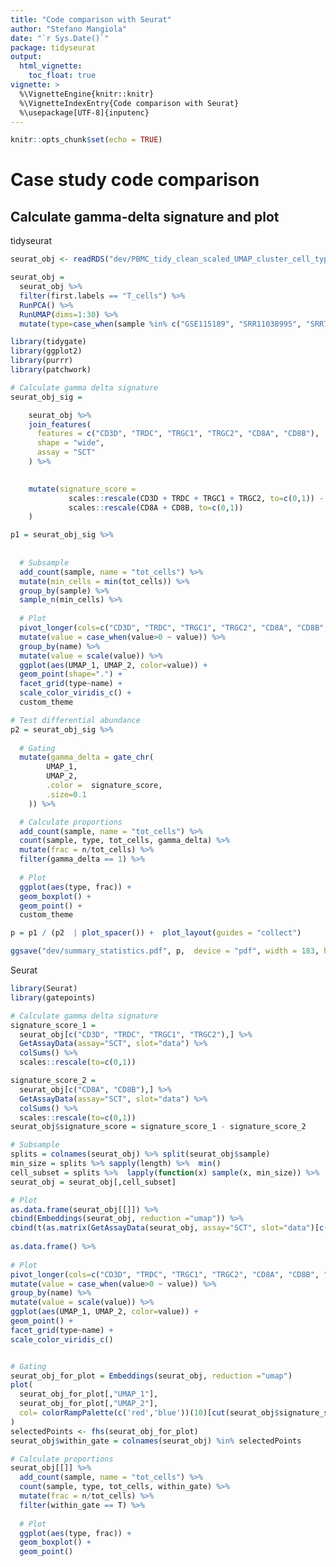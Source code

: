 ```yaml
---
title: "Code comparison with Seurat"
author: "Stefano Mangiola"
date: "`r Sys.Date()`"
package: tidyseurat
output:
  html_vignette:
    toc_float: true
vignette: >
  %\VignetteEngine{knitr::knitr}
  %\VignetteIndexEntry{Code comparison with Seurat}
  %\usepackage[UTF-8]{inputenc}
---
```


```r
knitr::opts_chunk$set(echo = TRUE)
```

# Case study code comparison


## Calculate gamma-delta signature and plot

tidyseurat

```r
seurat_obj <- readRDS("dev/PBMC_tidy_clean_scaled_UMAP_cluster_cell_type.rds")

seurat_obj = 
  seurat_obj %>%
  filter(first.labels == "T_cells") %>%
  RunPCA() %>% 
  RunUMAP(dims=1:30) %>%
  mutate(type=case_when(sample %in% c("GSE115189", "SRR11038995", "SRR7244582") ~ "A", TRUE ~ "B"))

```

```r

library(tidygate)
library(ggplot2)
library(purrr)
library(patchwork)

# Calculate gamma delta signature
seurat_obj_sig = 

	seurat_obj %>%
	join_features(
	  features = c("CD3D", "TRDC", "TRGC1", "TRGC2", "CD8A", "CD8B"), 
	  shape = "wide", 
	  assay = "SCT"
	) %>%
	

	mutate(signature_score = 
	         scales::rescale(CD3D + TRDC + TRGC1 + TRGC2, to=c(0,1)) - 
	         scales::rescale(CD8A + CD8B, to=c(0,1))
	) 

p1 = seurat_obj_sig %>%
  
  
  # Subsample
  add_count(sample, name = "tot_cells") %>%
  mutate(min_cells = min(tot_cells)) %>%
  group_by(sample) %>%
  sample_n(min_cells) %>%
  
  # Plot
  pivot_longer(cols=c("CD3D", "TRDC", "TRGC1", "TRGC2", "CD8A", "CD8B", "signature_score")) %>%
  mutate(value = case_when(value>0 ~ value)) %>%
  group_by(name) %>%
  mutate(value = scale(value)) %>%
  ggplot(aes(UMAP_1, UMAP_2, color=value)) +
  geom_point(shape=".") +
  facet_grid(type~name) +
  scale_color_viridis_c() +
  custom_theme

# Test differential abundance
p2 = seurat_obj_sig %>%
  
  # Gating
  mutate(gamma_delta = gate_chr(
		UMAP_1,
		UMAP_2, 
		.color =  signature_score, 
		.size=0.1
	)) %>%

  # Calculate proportions
  add_count(sample, name = "tot_cells") %>%
  count(sample, type, tot_cells, gamma_delta) %>%
  mutate(frac = n/tot_cells) %>%
  filter(gamma_delta == 1) %>%
  
  # Plot
  ggplot(aes(type, frac)) + 
  geom_boxplot() + 
  geom_point() +
  custom_theme

p = p1 / (p2  | plot_spacer()) +  plot_layout(guides = "collect")

ggsave("dev/summary_statistics.pdf", p,  device = "pdf", width = 183, height = 150, units = "mm", useDingbats=FALSE)

```

Seurat

```r
library(Seurat)
library(gatepoints)

# Calculate gamma delta signature
signature_score_1 = 
  seurat_obj[c("CD3D", "TRDC", "TRGC1", "TRGC2"),] %>%
  GetAssayData(assay="SCT", slot="data") %>%
  colSums() %>%
  scales::rescale(to=c(0,1))

signature_score_2 = 
  seurat_obj[c("CD8A", "CD8B"),] %>%
  GetAssayData(assay="SCT", slot="data") %>%
  colSums() %>%
  scales::rescale(to=c(0,1))
seurat_obj$signature_score = signature_score_1 - signature_score_2

# Subsample
splits = colnames(seurat_obj) %>% split(seurat_obj$sample) 
min_size = splits %>% sapply(length) %>%  min()
cell_subset = splits %>%  lapply(function(x) sample(x, min_size)) %>%  unlist()
seurat_obj = seurat_obj[,cell_subset]

# Plot
as.data.frame(seurat_obj[[]]) %>%
cbind(Embeddings(seurat_obj, reduction ="umap")) %>%
cbind(t(as.matrix(GetAssayData(seurat_obj, assay="SCT", slot="data")[c("CD3D", "TRDC", "TRGC1", "TRGC2", "CD8A", "CD8B"),]))) %>%
  
as.data.frame() %>%
  
# Plot
pivot_longer(cols=c("CD3D", "TRDC", "TRGC1", "TRGC2", "CD8A", "CD8B", "signature_score")) %>%
mutate(value = case_when(value>0 ~ value)) %>%
group_by(name) %>%
mutate(value = scale(value)) %>%
ggplot(aes(UMAP_1, UMAP_2, color=value)) +
geom_point() +
facet_grid(type~name) +
scale_color_viridis_c()


# Gating
seurat_obj_for_plot = Embeddings(seurat_obj, reduction ="umap") 
plot(
  seurat_obj_for_plot[,"UMAP_1"], 
  seurat_obj_for_plot[,"UMAP_2"],
  col= colorRampPalette(c('red','blue'))(10)[cut(seurat_obj$signature_score,breaks = 10)]
)
selectedPoints <- fhs(seurat_obj_for_plot)
seurat_obj$within_gate = colnames(seurat_obj) %in% selectedPoints

# Calculate proportions
seurat_obj[[]] %>%
  add_count(sample, name = "tot_cells") %>%
  count(sample, type, tot_cells, within_gate) %>%
  mutate(frac = n/tot_cells) %>%
  filter(within_gate == T) %>%
  
  # Plot
  ggplot(aes(type, frac)) + 
  geom_boxplot() + 
  geom_point()
```
